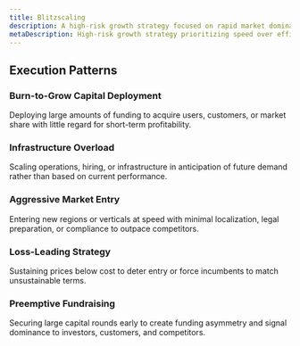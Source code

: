 ```yaml
---
title: Blitzscaling
description: A high-risk growth strategy focused on rapid market domination by prioritizing speed over efficiency, profitability, or risk mitigation.
metaDescription: High-risk growth strategy prioritizing speed over efficiency or profit to achieve rapid market domination and outpace competitors.
---
```


## Execution Patterns

### Burn-to-Grow Capital Deployment  
Deploying large amounts of funding to acquire users, customers, or market share with little regard for short-term profitability.

### Infrastructure Overload  
Scaling operations, hiring, or infrastructure in anticipation of future demand rather than based on current performance.

### Aggressive Market Entry  
Entering new regions or verticals at speed with minimal localization, legal preparation, or compliance to outpace competitors.

### Loss-Leading Strategy  
Sustaining prices below cost to deter entry or force incumbents to match unsustainable terms.

### Preemptive Fundraising  
Securing large capital rounds early to create funding asymmetry and signal dominance to investors, customers, and competitors.
